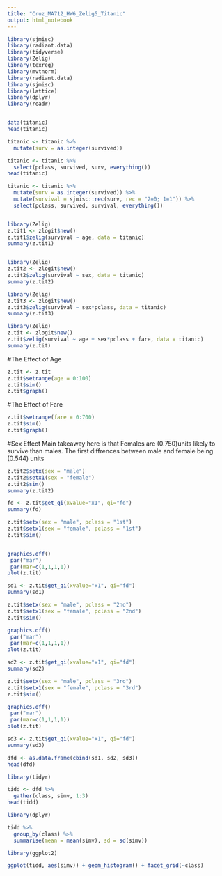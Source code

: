 ---
title: "Cruz_MA712_HW6_Zelig5_Titanic"
output: html_notebook
---

```{r}
library(sjmisc)
library(radiant.data)
library(tidyverse)
library(Zelig)
library(texreg)
library(mvtnorm)
library(radiant.data)
library(sjmisc)
library(lattice)
library(dplyr)
library(readr)


data(titanic)
head(titanic)
```

```{r}
titanic <- titanic %>% 
  mutate(surv = as.integer(survived))
```

```{r}
titanic <- titanic %>% 
  select(pclass, survived, surv, everything())
head(titanic)
```


```{r}
titanic <- titanic %>%
  mutate(surv = as.integer(survived)) %>% 
  mutate(survival = sjmisc::rec(surv, rec = "2=0; 1=1")) %>% 
  select(pclass, survived, survival, everything())

```

```{r}

```


```{r}


library(Zelig)
z.tit1 <- zlogit$new()
z.tit1$zelig(survival ~ age, data = titanic)
summary(z.tit1)


library(Zelig)
z.tit2 <- zlogit$new()
z.tit2$zelig(survival ~ sex, data = titanic)
summary(z.tit2)

library(Zelig)
z.tit3 <- zlogit$new()
z.tit3$zelig(survival ~ sex*pclass, data = titanic)
summary(z.tit3)

library(Zelig)
z.tit <- zlogit$new()
z.tit$zelig(survival ~ age + sex*pclass + fare, data = titanic)
summary(z.tit)


```

#The Effect of Age
```{r}
z.tit <- z.tit
z.tit$setrange(age = 0:100)
z.tit$sim()
z.tit$graph()
```

#The Effect of Fare
```{r}
z.tit$setrange(fare = 0:700)
z.tit$sim()
z.tit$graph()
```
#Sex Effect
Main takeaway here is that Females are (0.750)units likely to survive than males. The first diffrences between male and female being (0.544) units
```{r}
z.tit2$setx(sex = "male")
z.tit2$setx1(sex = "female")
z.tit2$sim()
summary(z.tit2)
```

```{r}
fd <- z.tit$get_qi(xvalue="x1", qi="fd")
summary(fd)
```



```{r}
z.tit$setx(sex = "male", pclass = "1st") 
z.tit$setx1(sex = "female", pclass = "1st")
z.tit$sim()


graphics.off()
 par("mar")
 par(mar=c(1,1,1,1))
plot(z.tit)

```


```{r}
sd1 <- z.tit$get_qi(xvalue="x1", qi="fd")
summary(sd1)
```

```{r}
z.tit$setx(sex = "male", pclass = "2nd") 
z.tit$setx1(sex = "female", pclass = "2nd")
z.tit$sim()

graphics.off()
 par("mar")
 par(mar=c(1,1,1,1))
plot(z.tit)

```


```{r}
sd2 <- z.tit$get_qi(xvalue="x1", qi="fd")
summary(sd2)
```
```{r}
z.tit$setx(sex = "male", pclass = "3rd") 
z.tit$setx1(sex = "female", pclass = "3rd")
z.tit$sim()

graphics.off()
 par("mar")
 par(mar=c(1,1,1,1))
plot(z.tit)

```

```{r}
sd3 <- z.tit$get_qi(xvalue="x1", qi="fd")
summary(sd3)
```
```{r}

dfd <- as.data.frame(cbind(sd1, sd2, sd3))
head(dfd)
```


```{r}
library(tidyr)

tidd <- dfd %>% 
  gather(class, simv, 1:3)
head(tidd)
```

```{r}
library(dplyr)

tidd %>% 
  group_by(class) %>% 
  summarise(mean = mean(simv), sd = sd(simv))
```

```{r}
library(ggplot2)

ggplot(tidd, aes(simv)) + geom_histogram() + facet_grid(~class)


```

